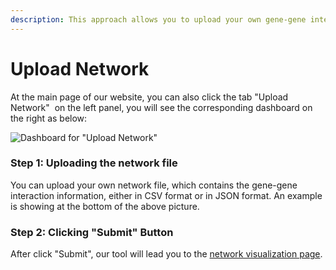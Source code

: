 ```yaml
---
description: This approach allows you to upload your own gene-gene interactions
---
```


# Upload Network

At the main page of our website, you can also click the tab "Upload Network" <img src="/image/docs/upload-network-button.png" alt="" className="inline aspect-auto w-36"/> on the left panel, you will see the corresponding dashboard on the right as below:

![Dashboard for "Upload Network"](../../../public/image/docs/dashboard-upload-network.png)

### Step 1: Uploading the network file

You can upload your own network file, which contains the gene-gene interaction information, either in CSV format or in JSON format. An example is showing at the bottom of the above picture.

### Step 2: Clicking "Submit" Button

After click "Submit", our tool will lead you to the [network visualization page](../network-visualization.mdx).